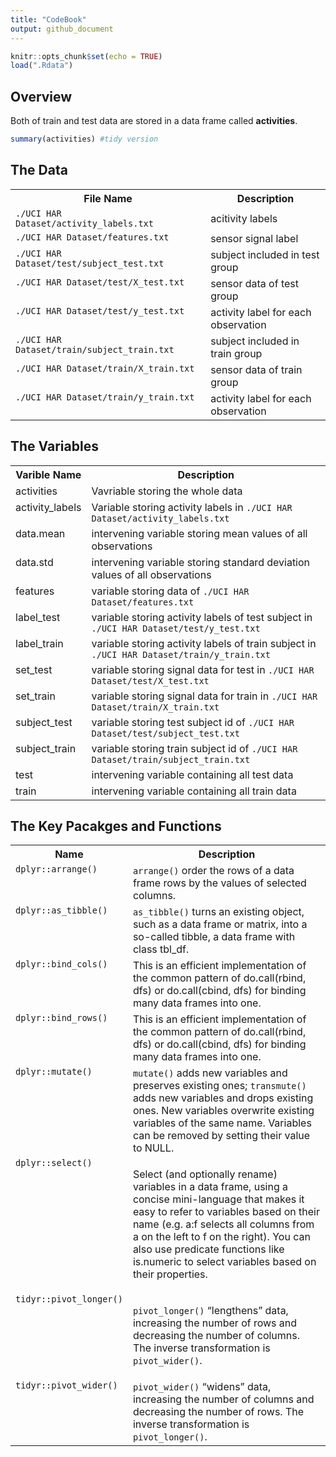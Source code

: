 ```yaml
---
title: "CodeBook"
output: github_document
---
```


```r
knitr::opts_chunk$set(echo = TRUE)
load(".Rdata")
```

## Overview

Both of train and test data are stored in a data frame called **activities**.

```r
summary(activities) #tidy version
```


## The Data


<table>


<tr><th>File Name</th><th>Description</th></tr>

<tr><td valign=top>`./UCI HAR Dataset/activity_labels.txt`</td><td> acitivity labels </td></tr>

<tr><td valign=top>`./UCI HAR Dataset/features.txt`</td><td> sensor signal label</td></tr>

<tr><td valign=top>`./UCI HAR Dataset/test/subject_test.txt`</td><td> subject included in test group</td></tr>

<tr><td valign=top>`./UCI HAR Dataset/test/X_test.txt`</td><td> sensor data of test group </td></tr>

<tr><td valign=top>`./UCI HAR Dataset/test/y_test.txt`</td><td> activity label for each observation </td></tr>

<tr><td valign=top>`./UCI HAR Dataset/train/subject_train.txt`</td><td> subject included in train group </td></tr>

<tr><td valign=top>`./UCI HAR Dataset/train/X_train.txt`</td><td> sensor data of train group </td></tr>

<tr><td valign=top>`./UCI HAR Dataset/train/y_train.txt`</td><td> activity label for each observation </td></tr>



</table>


## The Variables

<table>


<tr><th>Varible Name</th><th>Description</th></tr>

<tr><td valign=top>activities</td><td>Vavriable storing the whole data</td></tr>

<tr><td valign=top>activity_labels</td><td> Variable storing activity labels in `./UCI HAR Dataset/activity_labels.txt`</td></tr>

<tr><td valign=top>data.mean</td><td> intervening variable storing mean values of all observations</td></tr>

<tr><td valign=top>data.std</td><td> intervening variable storing standard deviation values of all observations </td></tr>

<tr><td valign=top>features</td><td> variable storing data of `./UCI HAR Dataset/features.txt`</td></tr>

<tr><td valign=top>label_test</td><td> variable storing activity labels of test subject in `./UCI HAR Dataset/test/y_test.txt`  </td></tr>

<tr><td valign=top>label_train</td><td>variable storing activity labels of train subject in `./UCI HAR Dataset/train/y_train.txt` </td></tr>

<tr><td valign=top>set_test</td><td> variable storing signal data for test in `./UCI HAR Dataset/test/X_test.txt`</td></tr>

<tr><td valign=top>set_train</td><td>variable storing signal data for train in `./UCI HAR Dataset/train/X_train.txt`</td></tr>

<tr><td valign=top>subject_test</td><td> variable storing test subject id of `./UCI HAR Dataset/test/subject_test.txt` </td></tr>

<tr><td valign=top>subject_train</td><td>variable storing train subject id of `./UCI HAR Dataset/train/subject_train.txt` </td></tr>

<tr><td valign=top>test</td><td> intervening variable containing all test data</td></tr>

<tr><td valign=top>train</td><td> intervening variable containing all train data</td></tr>


</table>



## The Key Pacakges and Functions

<table>


<tr><th>Name</th><th>Description</th></tr>


<tr><td valign=top>`dplyr::arrange()`</td><td> `arrange()` order the rows of a data frame rows by the values of selected columns.</td></tr>

<tr><td valign=top>`dplyr::as_tibble()`</td><td> `as_tibble()` turns an existing object, such as a data frame or matrix, into a so-called tibble, a data frame with class tbl_df. </td></tr>

<tr><td valign=top>`dplyr::bind_cols()`</td><td> This is an efficient implementation of the common pattern of do.call(rbind, dfs) or do.call(cbind, dfs) for binding many data frames into one. </td></tr>

<tr><td valign=top>`dplyr::bind_rows()`</td><td> This is an efficient implementation of the common pattern of do.call(rbind, dfs) or do.call(cbind, dfs) for binding many data frames into one.
</td></tr>

<tr><td valign=top>`dplyr::mutate()`</td><td>`mutate()` adds new variables and preserves existing ones; `transmute()` adds new variables and drops existing ones. New variables overwrite existing variables of the same name. Variables can be removed by setting their value to NULL.</td></tr>

<tr><td valign=top>`dplyr::select()`</td><td> Select (and optionally rename) variables in a data frame, using a concise mini-language that makes it easy to refer to variables based on their name (e.g. a:f selects all columns from a on the left to f on the right). You can also use predicate functions like is.numeric to select variables based on their properties.

</td></tr>

<tr><td valign=top>`tidyr::pivot_longer()`</td><td> `pivot_longer()` "lengthens" data, increasing the number of rows and decreasing the number of columns. The inverse transformation is `pivot_wider()`.

</td></tr>

<tr><td valign=top>`tidyr::pivot_wider()`</td><td> `pivot_wider()` "widens" data, increasing the number of columns and decreasing the number of rows. The inverse transformation is `pivot_longer()`. </td></tr>


</table>



